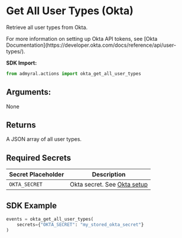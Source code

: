 
# Get All User Types (Okta)

Retrieve all user types from Okta.

<Callout type="info">
	For more information on setting up Okta API tokens, see [Okta
	Documentation](https://developer.okta.com/docs/reference/api/user-types/).
</Callout>

**SDK Import:**

```python
from admyral.actions import okta_get_all_user_types
```

## Arguments:

None

## Returns

A JSON array of all user types.

## Required Secrets

| Secret Placeholder | Description                                            |
| ------------------ | ------------------------------------------------------ |
| `OKTA_SECRET`      | Okta secret. See [Okta setup](/integrations/okta/okta) |

## SDK Example

```python
events = okta_get_all_user_types(
	secrets={"OKTA_SECRET": "my_stored_okta_secret"}
)
```
